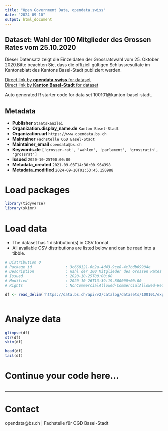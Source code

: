 ```yaml
---
title: "Open Government Data, opendata.swiss"
date: "2024-09-10"
output: html_document
---
```


## Dataset: Wahl der 100 Mitglieder des Grossen Rates vom 25.10.2020

Dieser Datensatz zeigt die Einzeldaten der Grossratswahl vom 25. Oktober 2020.Bitte beachten Sie, dass die offiziell gültigen Schlussresultate im Kantonsblatt des Kantons Basel-Stadt publiziert werden.

[Direct link by **opendata.swiss** for dataset](https://opendata.swiss/de/dataset/wahl-der-100-mitglieder-des-grossen-rates-vom-25-10-2020)<br>
[Direct link by **Kanton Basel-Stadt** for dataset](https://data.bs.ch/explore/dataset/100101/)

Auto generated R starter code for data set 100101@kanton-basel-stadt.

## Metadata

- **Publisher** `Staatskanzlei`
- **Organization.display_name.de** `Kanton Basel-Stadt`
- **Organization.url** `https://www.opendata.bs.ch`
- **Maintainer** `Fachstelle OGD Basel-Stadt`
- **Maintainer_email** `opendata@bs.ch`
- **Keywords.de** `['grosser-rat', 'wahlen', 'parlament', 'grossratin', 'grossrat']`
- **Issued** `2020-10-25T00:00:00`
- **Metadata_created** `2021-09-03T14:30:00.964398`
- **Metadata_modified** `2024-09-10T01:53:45.150988`


# Load packages

```r

library(tidyverse)
library(skimr)

```

# Load data

-   The dataset has 1 distribution(s) in CSV format.
-   All available CSV distributions are listed below and can be read into a tibble.

```r

# Distribution 0
# Package_id               : 3c668121-6b2a-4d43-9ce8-4c7bdb09904e
# Description              : Wahl der 100 Mitglieder des Grossen Rates vom 25.10.2020 (csv)
# Issued                   : 2020-10-25T00:00:00
# Modified                 : 2020-10-26T13:39:19.800000+00:00
# Rights                   : NonCommercialAllowed-CommercialAllowed-ReferenceRequired

df <- read_delim('https://data.bs.ch/api/v2/catalog/datasets/100101/exports/csv?use_labels=true')



```

# Analyze data

```r

glimpse(df)
str(df)
skim(df)

head(df)
tail(df)

```

# Continue your code here...

```r

```

------------------------------------------------------------------------

# Contact

opendata@bs.ch | Fachstelle für OGD Basel-Stadt
